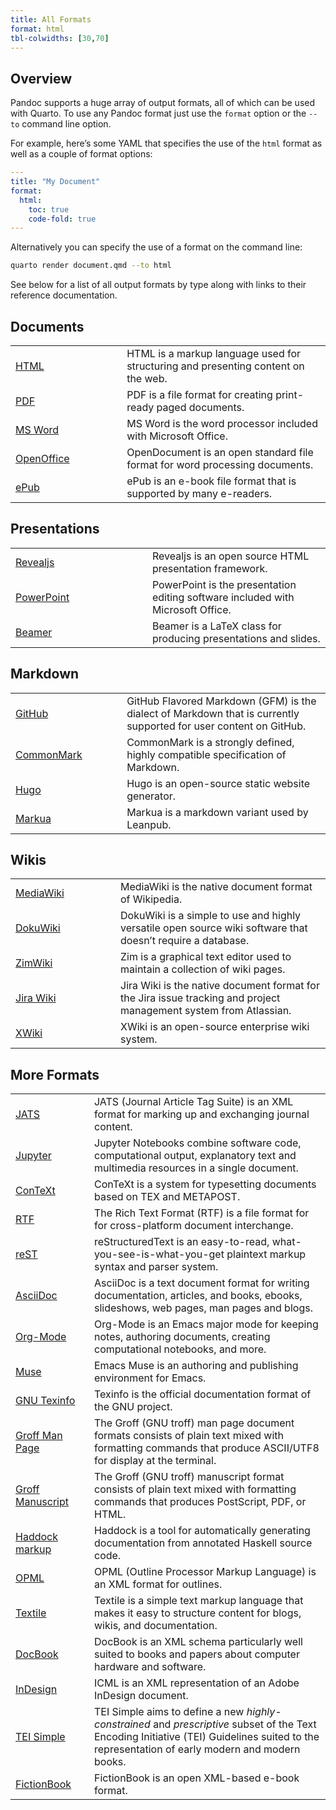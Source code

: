 ```yaml
---
title: All Formats
format: html
tbl-colwidths: [30,70]
---
```


## Overview

Pandoc supports a huge array of output formats, all of which can be used with Quarto. To use any Pandoc format just use the `format` option or the `--to` command line option.

For example, here's some YAML that specifies the use of the `html` format as well as a couple of format options:

``` yaml
---
title: "My Document"
format: 
  html:
    toc: true
    code-fold: true
---
```

Alternatively you can specify the use of a format on the command line:

``` bash
quarto render document.qmd --to html
```

See below for a list of all output formats by type along with links to their reference documentation.

## Documents

|                                            |                                                                                   |
|-------------------------|----------------------------------------------|
| [HTML](../reference/formats/html.qmd)      | HTML is a markup language used for structuring and presenting content on the web. |
| [PDF](../reference/formats/pdf.qmd)        | PDF is a file format for creating print-ready paged documents.                    |
| [MS Word](../reference/formats/docx.qmd)   | MS Word is the word processor included with Microsoft Office.                     |
| [OpenOffice](../reference/formats/odt.qmd) | OpenDocument is an open standard file format for word processing documents.       |
| [ePub](../reference/formats/epub.qmd)      | ePub is an e-book file format that is supported by many e-readers.                |

## Presentations

|                                                             |                                                                                 |
|-------------------------------|-----------------------------------------|
| [Revealjs](../reference/formats/presentations/revealjs.qmd) | Revealjs is an open source HTML presentation framework.                         |
| [PowerPoint](../reference/formats/presentations/pptx.qmd)   | PowerPoint is the presentation editing software included with Microsoft Office. |
| [Beamer](../reference/formats/presentations/beamer.qmd)     | Beamer is a LaTeX class for producing presentations and slides.                 |

## Markdown

|                                                            |                                                                                                                   |
|-------------------------|----------------------------------------------|
| [GitHub](../reference/formats/markdown/gfm.qmd)            | GitHub Flavored Markdown (GFM) is the dialect of Markdown that is currently supported for user content on GitHub. |
| [CommonMark](../reference/formats/markdown/commonmark.qmd) | CommonMark is a strongly defined, highly compatible specification of Markdown.                                    |
| [Hugo](../reference/formats/markdown/hugo.qmd)             | Hugo is an open-source static website generator.                                                                  |
| [Markua](../reference/formats/markdown/markua.qmd)         | Markua is a markdown variant used by Leanpub.                                                                     |

## Wikis

|                                                      |                                                                                                                   |
|------------------------|------------------------------------------------|
| [MediaWiki](../reference/formats/wiki/mediawiki.qmd) | MediaWiki is the native document format of Wikipedia.                                                             |
| [DokuWiki](../reference/formats/wiki/dokuwiki.qmd)   | DokuWiki is a simple to use and highly versatile open source wiki software that doesn't require a database.       |
| [ZimWiki](../reference/formats/wiki/zimwiki.qmd)     | Zim is a graphical text editor used to maintain a collection of wiki pages.                                       |
| [Jira Wiki](../reference/formats/wiki/jira.qmd)      | Jira Wiki is the native document format for the Jira issue tracking and project management system from Atlassian. |
| [XWiki](../reference/formats/wiki/xwik.qmd)          | XWiki is an open-source enterprise wiki system.                                                                   |

## More Formats

|                                                    |                                                                                                                                                                                                |
|------------------|------------------------------------------------------|
| [JATS](../reference/formats/jats.qmd)              | JATS (Journal Article Tag Suite) is an XML format for marking up and exchanging journal content.                                                                                               |
| [Jupyter](../reference/formats/ipynb.qmd)          | Jupyter Notebooks combine software code, computational output, explanatory text and multimedia resources in a single document.                                                                 |
| [ConTeXt](../reference/formats/context.qmd)        | ConTeXt is a system for typesetting documents based on TEX and METAPOST.                                                                                                                       |
| [RTF](../reference/formats/rtf.qmd)                | The Rich Text Format (RTF) is a file format for for cross-platform document interchange.                                                                                                       |
| [reST](../reference/formats/rst.qmd)               | reStructuredText is an easy-to-read, what-you-see-is-what-you-get plaintext markup syntax and parser system.                                                                                   |
| [AsciiDoc](../reference/formats/asciidoc.qmd)      | AsciiDoc is a text document format for writing documentation, articles, and books, ebooks, slideshows, web pages, man pages and blogs.                                                         |
| [Org-Mode](../reference/formats/org.qmd)           | Org-Mode is an Emacs major mode for keeping notes, authoring documents, creating computational notebooks, and more.                                                                            |
| [Muse](../reference/formats/muse.qmd)              | Emacs Muse is an authoring and publishing environment for Emacs.                                                                                                                               |
| [GNU Texinfo](../reference/formats/texinfo.qmd)    | Texinfo is the official documentation format of the GNU project.                                                                                                                               |
| [Groff Man Page](../reference/formats/man.qmd)     | The Groff (GNU troff) man page document formats consists of plain text mixed with formatting commands that produce ASCII/UTF8 for display at the terminal.                                     |
| [Groff Manuscript](../reference/formats/ms.qmd)    | The Groff (GNU troff) manuscript format consists of plain text mixed with formatting commands that produces PostScript, PDF, or HTML.                                                          |
| [Haddock markup](../reference/formats/haddock.qmd) | Haddock is a tool for automatically generating documentation from annotated Haskell source code.                                                                                               |
| [OPML](../reference/formats/opml.qmd)              | OPML (Outline Processor Markup Language) is an XML format for outlines.                                                                                                                        |
| [Textile](../reference/formats/textile.qmd)        | Textile is a simple text markup language that makes it easy to structure content for blogs, wikis, and documentation.                                                                          |
| [DocBook](../reference/formats/docbook.qmd)        | DocBook is an XML schema particularly well suited to books and papers about computer hardware and software.                                                                                    |
| [InDesign](../reference/formats/icml.qmd)          | ICML is an XML representation of an Adobe InDesign document.                                                                                                                                   |
| [TEI Simple](../reference/formats/tei.qmd)         | TEI Simple aims to define a new *highly-constrained* and *prescriptive* subset of the Text Encoding Initiative (TEI) Guidelines suited to the representation of early modern and modern books. |
| [FictionBook](../reference/formats/fb2.qmd)        | FictionBook is an open XML-based e-book format.                                                                                                                                                |

```{=html}
<style type="text/css">
main h2 {
  border-bottom: none;
}  
  
</style>
```
